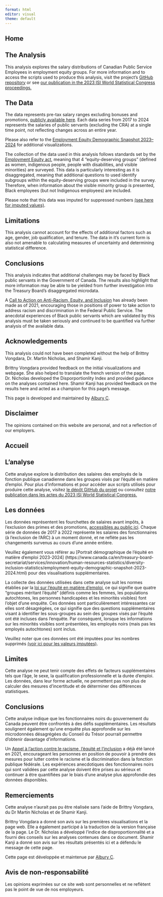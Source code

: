 ```yaml
---
format: html
editor: visual
theme: default
---
```


:::: {.content-visible when-profile="english"}
# Home

## The Analysis

This analysis explores the salary distributions of Canadian Public Service Employees in employment equity groups. For more information and to access the scripts used to produce this analysis, visit the project's [GitHub repository](https://github.com/Employment-Equity/employment-equity.github.io) or see [our publication in the 2023 ISI World Statistical Congress proceedings.](https://www.isi2023.org/abstracts/submission/617/view/)

## The Data

The data represents pre-tax salary ranges excluding bonuses and promotions, [publicly available here](https://www.canada.ca/en/treasury-board-secretariat/services/innovation/human-resources-statistics/diversity-inclusion-statistics.html). Each data series from 2017 to 2024 represents the salaries of public servants (excluding the CRA) at a single time point, not reflecting changes across an entire year.

Please also refer to the [Employment Equity Demographic Snapshot 2023–2024](https://www.canada.ca/en/treasury-board-secretariat/services/innovation/human-resources-statistics/diversity-inclusion-statistics/employment-equity-demographic-snapshot-2023-2024.html) for additional visualizations.

The collection of the data used in this analysis follows standards set by the [Employment Equity act](https://laws-lois.justice.gc.ca/eng/acts/e-5.401/), meaning that 4 "equity-deserving groups" (defined as women, indigenous people, people with disabilities, and visible minorities) are surveyed. This data is particularly interesting as it is disaggregated, meaning that additional questions to used identify subgroups within the equity-deserving groups were included in the survey. Therefore, when information about the visible minority group is presented, Black employees (but not Indigenous employees) are included.

::: callout-note
Please note that this data was imputed for suppressed numbers [(see here for imputed values)](supplementary_tables/imputation_estimates.csv).
:::

## Limitations

This analysis cannot account for the effects of additional factors such as age, gender, job qualification, and tenure. The data in it's current form is also not amenable to calculating measures of uncertainty and determining statistical difference.

## Conclusions

This analysis indicates that additional challenges may be faced by Black public servants in the Government of Canada. The results also highlight that more information may be able to be yielded from further investigation into the Treasury Board's disaggregated microdata.

A [Call to Action on Anti-Racism, Equity, and Inclusion](https://www.canada.ca/en/privy-council/corporate/clerk/call-to-action-anti-racism-equity-inclusion-federal-public-service.html) has already been made as of 2021, encouraging those in positions of power to take action to address racism and discrimination in the Federal Public Service. The anecdotal experiences of Black public servants which are validated by this analysis must be taken seriously and continued to be quantified via further analysis of the available data.

## Acknowledgements

This analysis could not have been completed without the help of Brittny Vongdara, Dr. Martin Nicholas, and Shamir Kanji.

Brittny Vongdara provided feedback on the initial visualizations and webpage. She also helped to translate the french version of the page. Dr. Nicholas developed the Disporportionlity Index and provided guidance on the analyses contained here. Shamir Kanji has provided feedback on the results here and acted as a champion for this page's message.

This page is developed and maintained by [Albury C](alburycatalina.github.io).

## Disclaimer

The opinions contained on this website are personal, and not a reflection of our employers.
::::

:::: {.content-visible when-profile="french"}
# Accueil

## L’analyse

Cette analyse explore la distribution des salaires des employés de la fonction publique canadienne dans les groupes visés par l’équité en matière d’emploi. Pour plus d’informations et pour accéder aux scripts utilisés pour produire cette analyse, visitez [le dépôt GitHub du projet](dépôt%20GitHub%20du%20projet) ou consultez [notre publication dans les actes du 2023 ISI World Statistical Congress.](https://www.isi2023.org/abstracts/submission/617/view)

## Les données

Les données représentent les fourchettes de salaires avant impôts, à l’exclusion des primes et des promotions, [accessibles au public ici](https://www.canada.ca/en/treasury-board-secretariat/services/innovation/human-resources-statistics/diversity-inclusion-statistics.html). Chaque série de données de 2017 à 2022 représente les salaires des fonctionnaires (à l’exclusion de l’ARC) à un moment donné, et ne reflète pas les changements survenus au cours d’une année entière.

Veuillez également vous référer au \[Portrait démographique de l'équité en matière d'emploi 2023-2024\] (https://www.canada.ca/en/treasury-board-secretariat/services/innovation/human-resources-statistics/diversity-inclusion-statistics/employment-equity-demographic-snapshot-2023-2024.html) pour des visualisations supplémentaires.

La collecte des données utilisées dans cette analyse suit les normes établies par la [loi sur l’équité en matière d’emploi](https://laws-lois.justice.gc.ca/eng/acts/e-5.401/), ce qui signifie que quatre “groupes méritant l’équité” (définis comme les femmes, les populations autochtones, les personnes handicapées et les minorités visibles) font l’objet d’une enquête. Ces données sont particulièrement intéressantes car elles sont désagrégées, ce qui signifie que des questions supplémentaires visant à identifier les sous-groupes au sein des groupes visés par l’équité ont été incluses dans l’enquête. Par conséquent, lorsque les informations sur les minorités visibles sont présentées, les employés noirs (mais pas les employés autochtones) sont inclus.

::: callout-note
Veuillez noter que ces données ont été imputées pour les nombres supprimés [(voir ici pour les valeurs imputées)](supplementary_tables/imputation_estimates.csv).
:::

## Limites

Cette analyse ne peut tenir compte des effets de facteurs supplémentaires tels que l’âge, le sexe, la qualification professionnelle et la durée d’emploi. Les données, dans leur forme actuelle, ne permettent pas non plus de calculer des mesures d’incertitude et de déterminer des différences statistiques.

## Conclusions

Cette analyse indique que les fonctionnaires noirs du gouvernement du Canada peuvent être confrontés à des défis supplémentaires. Les résultats soulignent également qu’une enquête plus approfondie sur les microdonnées désagrégées du Conseil du Trésor pourrait permettre d’obtenir davantage d’informations.

Un [Appel à l’action contre le racisme, l’équité et l’inclusion](https://www.canada.ca/en/privy-council/corporate/clerk/call-to-action-anti-racism-equity-inclusion-federal-public-service.html) a déjà été lancé en 2021, encourageant les personnes en position de pouvoir à prendre des mesures pour lutter contre le racisme et la discrimination dans la fonction publique fédérale. Les expériences anecdotiques des fonctionnaires noirs qui sont validées par cette analyse doivent être prises au sérieux et continuer à être quantifiées par le biais d’une analyse plus approfondie des données disponibles.

## Remerciements

Cette analyse n'aurait pas pu être réalisée sans l'aide de Brittny Vongdara, du Dr Martin Nicholas et de Shamir Kanji.

Brittny Vongdara a donné son avis sur les premières visualisations et la page web. Elle a également participé à la traduction de la version française de la page. Le Dr. Nicholas a développé l'indice de disproportionnalité et a fourni des conseils sur les analyses contenues dans ce document. Shamir Kanji a donné son avis sur les résultats présentés ici et a défendu le message de cette page.

Cette page est développée et maintenue par [Albury C](alburycatalina.github.io).

## Avis de non-responsabilité

Les opinions exprimées sur ce site web sont personnelles et ne reflètent pas le point de vue de nos employeurs.
::::
